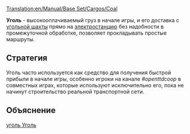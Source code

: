 [[Translation:en/Manual/Base Set/Cargos/Coal]]

{{ru/Manual/Base Set/Cargos/Груз| груз=Уголь
| изображение=en/Manual/Base Set/Cargos/Coal.png
| производит=[[ru/Manual/Base Set/Industries/Угольная шахта|Угольная шахта]]
| принимает=[[ru/Manual/Base Set/Industries/Электростанция|Электростанция]]
}}

'''Уголь''' - высокооплачиваемый груз в начале игры, и его доставка с [[ru/Manual/Base Set/Industries/Угольная шахта|угольной шахты]] прямо на [[ru/Manual/Base Set/Industries/Электростанция|электростанцию]] без надобности в промежуточной обработке, позволяет прокладывать простые маршруты. 

==Стратегия==
Уголь часто используется как средство для получения быстрой прибыли в начале игры, особенно игроки на канале ''#openttdcoop'' в совместных играх, которые используют исключительно его, пока не начинут строительство реальной транспортной сети.

==Объяснение==
[https://www.wikipedia.org/wiki/ru:Ископаемый уголь Уголь]


